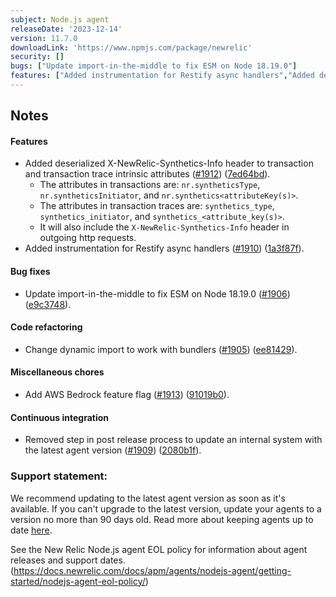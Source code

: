 ---
subject: Node.js agent
releaseDate: '2023-12-14'
version: 11.7.0
downloadLink: 'https://www.npmjs.com/package/newrelic'
security: []
bugs: ["Update import-in-the-middle to fix ESM on Node 18.19.0"]
features: ["Added instrumentation for Restify async handlers","Added deserialized X-NewRelic-Synthetics-Info header to transaction and transaction trace intrinsic attributes"]
---

## Notes

#### Features

* Added deserialized X-NewRelic-Synthetics-Info header to transaction and transaction trace intrinsic attributes ([#1912](https://github.com/newrelic/node-newrelic/pull/1912)) ([7ed64bd](https://github.com/newrelic/node-newrelic/commit/7ed64bd1410d7eed6c4dbf153e0a67754e7bcdef)).
    * The attributes in transactions are: `nr.syntheticsType`, `nr.syntheticsInitiator`, and `nr.synthetics<attributeKey(s)>`.
    * The attributes in transaction traces are: `synthetics_type`, `synthetics_initiator`, and `synthetics_<attribute_key(s)>`.
    * It will also include the `X-NewRelic-Synthetics-Info` header in outgoing http requests.
* Added instrumentation for Restify async handlers ([#1910](https://github.com/newrelic/node-newrelic/pull/1910)) ([1a3f87f](https://github.com/newrelic/node-newrelic/commit/1a3f87ff10dea1c25b35c349550338f327446cb1)).

#### Bug fixes

* Update import-in-the-middle to fix ESM on Node 18.19.0 ([#1906](https://github.com/newrelic/node-newrelic/pull/1906)) ([e9c3748](https://github.com/newrelic/node-newrelic/commit/e9c37487a606d986d3568c11a014f6397f4f379e)).

#### Code refactoring

* Change dynamic import to work with bundlers ([#1905](https://github.com/newrelic/node-newrelic/pull/1905)) ([ee81429](https://github.com/newrelic/node-newrelic/commit/ee81429f5c34491392ed79026e6f716c76e2d735)).

#### Miscellaneous chores

* Add AWS Bedrock feature flag ([#1913](https://github.com/newrelic/node-newrelic/pull/1913)) ([91019b0](https://github.com/newrelic/node-newrelic/commit/91019b0a45dcf8399cd8eadbe4e111e72ceab512)).

#### Continuous integration

* Removed step in post release process to update an internal system with the latest agent version ([#1909](https://github.com/newrelic/node-newrelic/pull/1909)) ([2080b1f](https://github.com/newrelic/node-newrelic/commit/2080b1fe03e65a4c6aaa073e8e338835c708680d)).


### Support statement:

We recommend updating to the latest agent version as soon as it's available. If you can't upgrade to the latest version, update your agents to a version no more than 90 days old. Read more about keeping agents up to date [here](https://docs.newrelic.com/docs/new-relic-solutions/new-relic-one/install-configure/update-new-relic-agent/).

See the New Relic Node.js agent EOL policy for information about agent releases and support dates. (https://docs.newrelic.com/docs/apm/agents/nodejs-agent/getting-started/nodejs-agent-eol-policy/)
